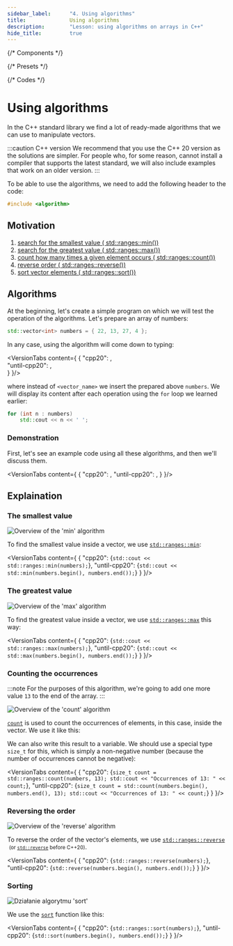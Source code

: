 ```yaml
---
sidebar_label:		"4. Using algorithms"
title:				Using algorithms
description:		"Lesson: using algorithms on arrays in C++"
hide_title:			true
---
```


{/* Components */}

{/* Presets */}

{/* Codes */}


<NotFinished />

# Using algorithms

In the C++ standard library we find a lot of ready-made algorithms
that we can use to manipulate vectors.

:::caution C++ version
We recommend that you use the C++ 20 version as the solutions are simpler.
For people who, for some reason, cannot install a compiler that supports the latest standard,
we will also include examples that work on an older version.
:::

To be able to use the algorithms, we need to add the following header to the code:

```cpp
#include <algorithm>
```

## Motivation

1. [search for the smallest value ( std::ranges::min())](#the-smallest-value)
2. [search for the greatest value ( std::ranges::max())](#the-greatest-value)
3. [count how many times a given element occurs ( std::ranges::count())](#counting-the-occurrences)
4. [reverse order ( std::ranges::reverse())](#reversing-order)
5. [sort vector elements ( std::ranges::sort())](#sorting)

## Algorithms

At the beginning, let's create a simple program on which we will test the operation
of the algorithms. Let's prepare an array of numbers:

```cpp title="Numbers array"
std::vector<int> numbers = { 22, 13, 27, 4 };
```

In any case, using the algorithm will come down to typing:

<VersionTabs content={
		{
			"cpp20":		<AlgoIntroExampleCpp20 />,		
			"until-cpp20":	<AlgoIntroExampleUntilCpp20 />,		
		}
	}/>

where instead of `<vector_name>` we insert the prepared above `numbers`.
We will display its content after each operation using the `for` loop we learned earlier:

```cpp title="Displaying each number in an array"
for (int n : numbers)
	std::cout << n << ' ';
```

### Demonstration

First, let's see an example code using all these algorithms, and then we'll discuss them.

<VersionTabs content={
		{
			"cpp20":		<AlgosOverviewCpp20 />,
			"until-cpp20":	<AlgosOverviewUntilCpp20 />,
		}
	}/>

## Explaination

### The smallest value

<Image center border maxheight="250px"
		src="/img/tutorials/course/basic/arrays/algo-min.gif"
		alt="Overview of the 'min' algorithm"
	/>
<br/>

To find the smallest value inside a vector, we use [`std::ranges::min`](/docs/std/algo/ranges/min):


<VersionTabs content={
		{
			"cpp20":
<CodeBlock language="cpp">{`
std::cout << std::ranges::min(numbers);
`}</CodeBlock>,
			"until-cpp20":	<CodeBlock language="cpp">{`
std::cout << std::min(numbers.begin(), numbers.end());
`}</CodeBlock>
		}
	}/>

### The greatest value

<Image center border maxheight="250px"
		src="/img/tutorials/course/basic/arrays/algo-max.gif"
		alt="Overview of the 'max' algorithm"
	/>
<br/>

To find the greatest value inside a vector, we use [`std::ranges::max`](/docs/std/algo/ranges/max) this way:

<VersionTabs content={
		{
			"cpp20": <CodeBlock language="cpp">{`
std::cout << std::ranges::max(numbers);
`}</CodeBlock>,
			"until-cpp20":	<CodeBlock language="cpp">{`
std::cout << std::max(numbers.begin(), numbers.end());
`}</CodeBlock>
		}
	}/>

### Counting the occurrences

:::note
For the purposes of this algorithm, we're going to add one more value `13` to the end of the array.
:::

<Image center border maxheight="250px"
		src="/img/tutorials/course/basic/arrays/algo-count.gif"
		alt="Overview of the 'count' algorithm"
	/>
<br/>

[`count`](/docs/std/algo/ranges/count) is used to count the occurrences of elements, in this case, inside the vector. We use it like this:

We can also write this result to a variable. We should use a special type `size_t` for this,
which is simply a non-negative number (because the number of occurrences cannot be negative):

<VersionTabs content={
		{
			"cpp20": <CodeBlock language="cpp">{`
size_t count = std::ranges::count(numbers, 13);
std::cout << "Occurrences of 13: " << count;
`}</CodeBlock>,
			"until-cpp20":	<CodeBlock language="cpp">{`
size_t count = std::count(numbers.begin(), numbers.end(), 13);
std::cout << "Occurrences of 13: " << count;
`}</CodeBlock>
		}
	}/>

### Reversing the order

<Image center border maxheight="250px"
		src="/img/tutorials/course/basic/arrays/algo-reverse.gif"
		alt="Overview of the 'reverse' algorithm"
	/>
<br/>

To reverse the order of the vector's elements, we use [`std::ranges::reverse`](/docs/std/algo/ranges/reverse/)
&nbsp;<small>(or [`std::reverse`](/docs/std/algo/reverse/) before C++20)</small>.

<VersionTabs content={
		{
			"cpp20": <CodeBlock language="cpp">{`
std::ranges::reverse(numbers);
`}</CodeBlock>,
			"until-cpp20": <CodeBlock language="cpp">{`
std::reverse(numbers.begin(), numbers.end());
`}</CodeBlock>
		}
	}/>

### Sorting

<Image center border maxheight="250px"
		src="/img/tutorials/course/basic/arrays/algo-sort.gif"
		alt="Działanie algorytmu 'sort'"
	/>
<br/>

We use the [`sort`](/docs/std/algo/ranges/sort/) function like this:

<VersionTabs content={
		{
			"cpp20": <CodeBlock language="cpp">{`
std::ranges::sort(numbers);
`}</CodeBlock>,
			"until-cpp20": <CodeBlock language="cpp">{`
std::sort(numbers.begin(), numbers.end());
`}</CodeBlock>
		}
	}/>
